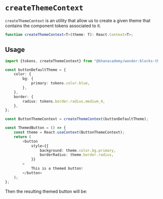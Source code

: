 


<Meta title="Theming / createThemeContext" />

# `createThemeContext`

`createThemeContext` is an utility that allow us to create a given theme that
contains the component tokens associated to it.

```ts
function createThemeContext<T>(theme: T): React.Context<T>;
```

## Usage

```ts
import {tokens, createThemeContext} from "@khanacademy/wonder-blocks-theming";

const buttonDefaultTheme = {
    color: {
        bg: {
            primary: tokens.color.blue,
        },
    },
    border: {
        radius: tokens.border.radius.medium_4,
    },
};

const ButtonThemeContext = createThemeContext(buttonDefaultTheme);

const ThemedButton = () => {
    const theme = React.useContext(ButtonThemeContext);
    return (
        <button
            style={{
                background: theme.color.bg.primary,
                borderRadius: theme.border.radius,
            }}
        >
            This is a themed button!
        </button>
    );
};
```

Then the resulting themed button will be:

<ButtonWithTheme />
